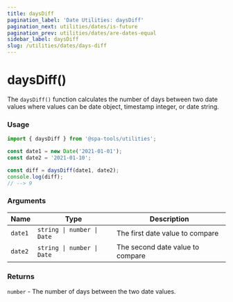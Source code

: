 ```yaml
---
title: daysDiff
pagination_label: 'Date Utilities: daysDiff'
pagination_next: utilities/dates/is-future
pagination_prev: utilities/dates/are-dates-equal
sidebar_label: daysDiff
slug: /utilities/dates/days-diff
---
```



<PackageCaption packageName='@spa-tools/utilities' />

# daysDiff()

The `daysDiff()` function calculates the number of days between two date values
where values can be date object, timestamp integer, or date string.

### Usage

```ts
import { daysDiff } from '@spa-tools/utilities';

const date1 = new Date('2021-01-01');
const date2 = '2021-01-10';

const diff = daysDiff(date1, date2);
console.log(diff);
// --> 9
```

### Arguments

| Name    | Type                       | Description                      |
| ------- | -------------------------- | -------------------------------- |
| `date1` | `string \| number \| Date` | The first date value to compare  |
| `date2` | `string \| number \| Date` | The second date value to compare |

### Returns

`number` - The number of days between the two date values.
